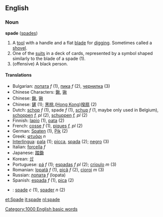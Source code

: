 ==English==
===Noun===
'''spade''' ([[spades]])

# A [[tool]] with a handle and a flat [[blade]] for [[dig]]ging. Sometimes called a [[shovel]].
# One of the [[suit]]s in a deck of cards, represented by a symbol shaped similarly to the blade of a spade (1).
# (offensive) A black person.

====Translations====
*Bulgarian: [[лопата]] ''f'' (1), [[пика]] ''f'' (2), [[чернилка]] (3)
*Chinese Characters: [[鍬]], [[锹]]
*Chinese: [[鍬]], [[锹]]
*Chinese: [[鏟]] (1); [[黑桃]],([[Hong Kong]])[[揆扇]] (2)
*Dutch: [[schop]] ''f'' (1), spade ''f'' (1), [[schup]] ''f'' (1, maybe only used in Belgium), [[schoppen]] ''f, pl'' (2), [[schuppen]] ''f, pl'' (2)
*Finnish: [[lapio]] (1), [[pata]] (2)
*French: [[cosse]] ''f'' (1), [[piques]] ''f, pl'' (2)
*German: [[Spaten]] (1), [[Pik]] (2)
*Greek: [[φτυάρι]] ''n''
*[[Interlingua]]: [[pala]] (1); [[picca]], [[spada]] (2); [[negro]] (3)
*Italian: [[forcella]] ''f''
*Japanese: [[踏鋤]]
*Korean: [[삽]]
*Portuguese: [[pá]] ''f'' (1); [[espadas]] ''f pl'' (2); [[crioulo]] ''m'' (3)
*Romanian: [[lopată]] ''f'' (1), [[pică]] ''f'' (2), [[cioroi]] ''m'' (3)
*Russian: [[лопата]] ''f'' (lopata)
*Spanish: [[espada]] ''f'' (1), [[pica]] (2)
*{{sv}}: [[spade]] ''c'' (1), [[spader]] ''n'' (2)

[[Category:1000 English basic words]]

[[et:Spade]]
[[it:spade]]
[[nl:spade]]